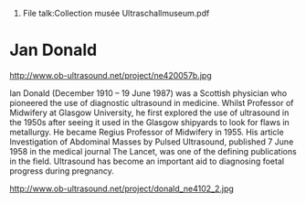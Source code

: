 # File talk:Collection musée Ultraschallmuseum.pdf

=Jan Donald=


http://www.ob-ultrasound.net/project/ne420057b.jpg


Ian Donald (December 1910 – 19 June 1987) was a Scottish physician who pioneered the use of diagnostic ultrasound in medicine. Whilst Professor of Midwifery at Glasgow University, he first explored the use of ultrasound in the 1950s after seeing it used in the Glasgow shipyards to look for flaws in metallurgy. He became Regius Professor of Midwifery in 1955. His article Investigation of Abdominal Masses by Pulsed Ultrasound, published 7 June 1958 in the medical journal The Lancet, was one of the defining publications in the field. Ultrasound has become an important aid to diagnosing foetal progress during pregnancy.


http://www.ob-ultrasound.net/project/donald_ne4102_2.jpg
